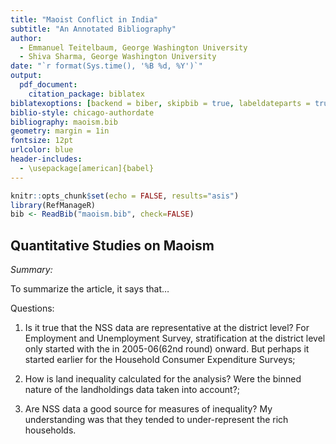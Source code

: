 ```yaml
---
title: "Maoist Conflict in India"
subtitle: "An Annotated Bibliography"
author: 
  - Emmanuel Teitelbaum, George Washington University
  - Shiva Sharma, George Washington University
date: "`r format(Sys.time(), '%B %d, %Y')`"
output: 
  pdf_document:
    citation_package: biblatex
biblatexoptions: [backend = biber, skipbib = true, labeldateparts = true, isbn = false, annotation = false, url = false, date = year]
biblio-style: chicago-authordate
bibliography: maoism.bib
geometry: margin = 1in
fontsize: 12pt
urlcolor: blue
header-includes: 
  - \usepackage[american]{babel}
---
```


```r
knitr::opts_chunk$set(echo = FALSE, results="asis")
library(RefManageR)
bib <- ReadBib("maoism.bib", check=FALSE)
```


## Quantitative Studies on Maoism

\fullcite{Dasgupta2017}
\begin{quote}
Abstract:
```r
cat(bib["Dasgupta2017"]$abstract)
```
\end{quote}

*Summary:*

**bold print**


\fullcite{Gomes2015}
\begin{quote}
Abstract:
```r
cat(bib["Gomes2015"]$abstract)
```
\end{quote}

*Summary:*

To summarize the article, it says that... 

Questions: 

1) Is it true that the NSS data are representative at the district level? For Employment and Unemployment Survey, stratification at the district level only started with the in 2005-06(62nd round) onward. But perhaps it started earlier for the Household Consumer Expenditure Surveys; 

2) How is land inequality calculated for the analysis? Were the binned nature of the landholdings data taken into account?;

3) Are NSS data a good source for measures of inequality? My understanding was that they tended to under-represent the rich households. 